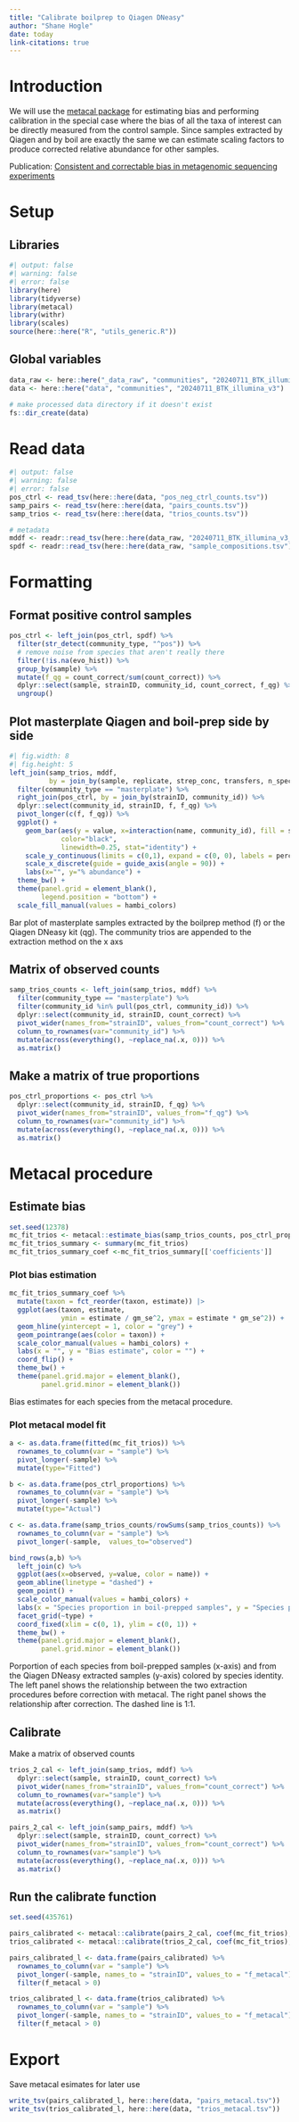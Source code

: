 ```yaml
---
title: "Calibrate boilprep to Qiagen DNeasy"
author: "Shane Hogle"
date: today
link-citations: true
---
```


# Introduction

We will use the [metacal package](https://mikemc.github.io/metacal/) for estimating bias and performing calibration in the special case where the bias of all the taxa of interest can be directly measured from the control sample. Since samples extracted by Qiagen and by boil are exactly the same we can estimate scaling factors to produce corrected relative abundance for other samples.

Publication: [Consistent and correctable bias in metagenomic sequencing experiments](https://elifesciences.org/articles/46923)

# Setup

## Libraries

```r
#| output: false
#| warning: false
#| error: false
library(here)
library(tidyverse)
library(metacal)
library(withr)
library(scales)
source(here::here("R", "utils_generic.R"))
```

## Global variables

```r
data_raw <- here::here("_data_raw", "communities", "20240711_BTK_illumina_v3")
data <- here::here("data", "communities", "20240711_BTK_illumina_v3")

# make processed data directory if it doesn't exist
fs::dir_create(data)
```

# Read data

```r
#| output: false
#| warning: false
#| error: false
pos_ctrl <- read_tsv(here::here(data, "pos_neg_ctrl_counts.tsv"))
samp_pairs <- read_tsv(here::here(data, "pairs_counts.tsv"))
samp_trios <- read_tsv(here::here(data, "trios_counts.tsv"))

# metadata
mddf <- readr::read_tsv(here::here(data_raw, "20240711_BTK_illumina_v3_metadata.tsv"))
spdf <- readr::read_tsv(here::here(data_raw, "sample_compositions.tsv"))
```

# Formatting

## Format positive control samples

```r
pos_ctrl <- left_join(pos_ctrl, spdf) %>% 
  filter(str_detect(community_type, "^pos")) %>%
  # remove noise from species that aren't really there
  filter(!is.na(evo_hist)) %>% 
  group_by(sample) %>% 
  mutate(f_qg = count_correct/sum(count_correct)) %>% 
  dplyr::select(sample, strainID, community_id, count_correct, f_qg) %>% 
  ungroup()
```

## Plot masterplate Qiagen and boil-prep side by side

::: {#fig-01}
```r
#| fig.width: 8
#| fig.height: 5
left_join(samp_trios, mddf,
          by = join_by(sample, replicate, strep_conc, transfers, n_species, community_type, plate_well)) %>% 
  filter(community_type == "masterplate") %>% 
  right_join(pos_ctrl, by = join_by(strainID, community_id)) %>% 
  dplyr::select(community_id, strainID, f, f_qg) %>% 
  pivot_longer(c(f, f_qg)) %>% 
  ggplot() +
    geom_bar(aes(y = value, x=interaction(name, community_id), fill = strainID), 
             color="black",
             linewidth=0.25, stat="identity") +
    scale_y_continuous(limits = c(0,1), expand = c(0, 0), labels = percent) +
    scale_x_discrete(guide = guide_axis(angle = 90)) +
    labs(x="", y="% abundance") +
  theme_bw() + 
  theme(panel.grid = element_blank(),
        legend.position = "bottom") +
  scale_fill_manual(values = hambi_colors)
```
Bar plot of masterplate samples extracted by the boilprep method (f) or the Qiagen DNeasy kit (qg). The community trios are appended to the extraction method on the x axs
:::

## Matrix of observed counts

```r
samp_trios_counts <- left_join(samp_trios, mddf) %>% 
  filter(community_type == "masterplate") %>% 
  filter(community_id %in% pull(pos_ctrl, community_id)) %>% 
  dplyr::select(community_id, strainID, count_correct) %>% 
  pivot_wider(names_from="strainID", values_from="count_correct") %>% 
  column_to_rownames(var="community_id") %>% 
  mutate(across(everything(), ~replace_na(.x, 0))) %>% 
  as.matrix()
```

## Make a matrix of true proportions

```r
pos_ctrl_proportions <- pos_ctrl %>% 
  dplyr::select(community_id, strainID, f_qg) %>%
  pivot_wider(names_from="strainID", values_from="f_qg") %>% 
  column_to_rownames(var="community_id") %>% 
  mutate(across(everything(), ~replace_na(.x, 0))) %>% 
  as.matrix()
```

# Metacal procedure

## Estimate bias

```r
set.seed(12378)
mc_fit_trios <- metacal::estimate_bias(samp_trios_counts, pos_ctrl_proportions, 1, boot=TRUE)
mc_fit_trios_summary <- summary(mc_fit_trios)
mc_fit_trios_summary_coef <-mc_fit_trios_summary[['coefficients']]
```

### Plot bias estimation

::: {#fig-02}
```r
mc_fit_trios_summary_coef %>% 
  mutate(taxon = fct_reorder(taxon, estimate)) |> 
  ggplot(aes(taxon, estimate, 
             ymin = estimate / gm_se^2, ymax = estimate * gm_se^2)) +
  geom_hline(yintercept = 1, color = "grey") +
  geom_pointrange(aes(color = taxon)) +
  scale_color_manual(values = hambi_colors) +
  labs(x = "", y = "Bias estimate", color = "") +
  coord_flip() + 
  theme_bw() +
  theme(panel.grid.major = element_blank(),
        panel.grid.minor = element_blank())
```
Bias estimates for each species from the metacal procedure.
:::

### Plot metacal model fit

```r
a <- as.data.frame(fitted(mc_fit_trios)) %>% 
  rownames_to_column(var = "sample") %>% 
  pivot_longer(-sample) %>% 
  mutate(type="Fitted")

b <- as.data.frame(pos_ctrl_proportions) %>% 
  rownames_to_column(var = "sample") %>% 
  pivot_longer(-sample) %>% 
  mutate(type="Actual")

c <- as.data.frame(samp_trios_counts/rowSums(samp_trios_counts)) %>% 
  rownames_to_column(var = "sample") %>% 
  pivot_longer(-sample,  values_to="observed")
```


::: {#fig-03}
```r
bind_rows(a,b) %>% 
  left_join(c) %>% 
  ggplot(aes(x=observed, y=value, color = name)) +
  geom_abline(linetype = "dashed") +
  geom_point() +
  scale_color_manual(values = hambi_colors) +
  labs(x = "Species proportion in boil-prepped samples", y = "Species proportion in Qiagen-prepped samples", color = "") +
  facet_grid(~type) + 
  coord_fixed(xlim = c(0, 1), ylim = c(0, 1)) + 
  theme_bw() +
  theme(panel.grid.major = element_blank(),
        panel.grid.minor = element_blank())
```
Porportion of each species from boil-prepped samples (x-axis) and from the Qiagen DNeasy extracted samples (y-axis) colored by species identity. The left panel shows the relationship between the two extraction procedures before correction with metacal. The right panel shows the relationship after correction. The dashed line is 1:1. 
:::


## Calibrate

Make a matrix of observed counts
```r
trios_2_cal <- left_join(samp_trios, mddf) %>% 
  dplyr::select(sample, strainID, count_correct) %>% 
  pivot_wider(names_from="strainID", values_from="count_correct") %>% 
  column_to_rownames(var="sample") %>% 
  mutate(across(everything(), ~replace_na(.x, 0))) %>%
  as.matrix()

pairs_2_cal <- left_join(samp_pairs, mddf) %>% 
  dplyr::select(sample, strainID, count_correct) %>% 
  pivot_wider(names_from="strainID", values_from="count_correct") %>% 
  column_to_rownames(var="sample") %>% 
  mutate(across(everything(), ~replace_na(.x, 0))) %>%
  as.matrix()
```

## Run the calibrate function

```r
set.seed(435761)

pairs_calibrated <- metacal::calibrate(pairs_2_cal, coef(mc_fit_trios), margin=1)
trios_calibrated <- metacal::calibrate(trios_2_cal, coef(mc_fit_trios), margin=1)
```


```r
pairs_calibrated_l <- data.frame(pairs_calibrated) %>% 
  rownames_to_column(var = "sample") %>% 
  pivot_longer(-sample, names_to = "strainID", values_to = "f_metacal") %>% 
  filter(f_metacal > 0)

trios_calibrated_l <- data.frame(trios_calibrated) %>% 
  rownames_to_column(var = "sample") %>% 
  pivot_longer(-sample, names_to = "strainID", values_to = "f_metacal") %>% 
  filter(f_metacal > 0)
```

# Export

Save metacal esimates for later use
```r
write_tsv(pairs_calibrated_l, here::here(data, "pairs_metacal.tsv"))
write_tsv(trios_calibrated_l, here::here(data, "trios_metacal.tsv"))
```
